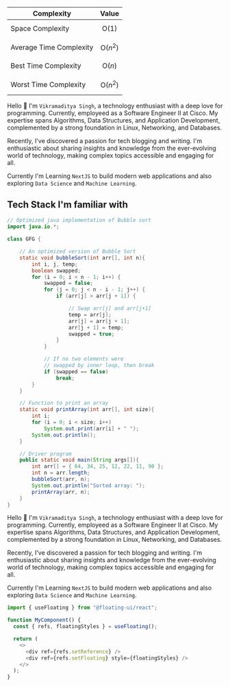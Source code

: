 | Complexity              | Value             |
| ----------------------- | ----------------- |
| Space Complexity        | $$\text{O}(1)$$   |
| Average Time Complexity | $$\text{O}(n^2)$$ |
| Best Time Complexity    | $$\text{O}(n)$$   |
| Worst Time Complexity   | $$\text{O}(n^2)$$ |

Hello <span className="wavy">👋</span> I'm `Vikramaditya Singh`, a technology enthusiast with a deep love for programming. Currently, employeed as a Software Engineer II at Cisco. My expertise spans Algorithms, Data Structures, and Application Development, complemented by a strong foundation in Linux, Networking, and Databases.

Recently, I've discovered a passion for tech blogging and writing. I'm enthusiastic about sharing insights and knowledge from the ever-evolving world of technology, making complex topics accessible and engaging for all.

Currently I'm Learning `NextJS` to build modern web applications and also exploring `Data Science` and `Machine Learning`.

## Tech Stack I'm familiar with

```java
// Optimized java implementation of Bubble sort
import java.io.*;

class GFG {

    // An optimized version of Bubble Sort
    static void bubbleSort(int arr[], int n){
        int i, j, temp;
        boolean swapped;
        for (i = 0; i < n - 1; i++) {
            swapped = false;
            for (j = 0; j < n - i - 1; j++) {
                if (arr[j] > arr[j + 1]) {

                    // Swap arr[j] and arr[j+1]
                    temp = arr[j];
                    arr[j] = arr[j + 1];
                    arr[j + 1] = temp;
                    swapped = true;
                }
            }

            // If no two elements were
            // swapped by inner loop, then break
            if (swapped == false)
                break;
        }
    }

    // Function to print an array
    static void printArray(int arr[], int size){
        int i;
        for (i = 0; i < size; i++)
            System.out.print(arr[i] + " ");
        System.out.println();
    }

    // Driver program
    public static void main(String args[]){
        int arr[] = { 64, 34, 25, 12, 22, 11, 90 };
        int n = arr.length;
        bubbleSort(arr, n);
        System.out.println("Sorted array: ");
        printArray(arr, n);
    }
}
```

Hello <span className="wavy">👋</span> I'm `Vikramaditya Singh`, a technology enthusiast with a deep love for programming. Currently, employeed as a Software Engineer II at Cisco. My expertise spans Algorithms, Data Structures, and Application Development, complemented by a strong foundation in Linux, Networking, and Databases.

Recently, I've discovered a passion for tech blogging and writing. I'm enthusiastic about sharing insights and knowledge from the ever-evolving world of technology, making complex topics accessible and engaging for all.

Currently I'm Learning `NextJS` to build modern web applications and also exploring `Data Science` and `Machine Learning`.

```js {1-3}
import { useFloating } from "@floating-ui/react";

function MyComponent() {
  const { refs, floatingStyles } = useFloating();

  return (
    <>
      <div ref={refs.setReference} />
      <div ref={refs.setFloating} style={floatingStyles} />
    </>
  );
}
```
